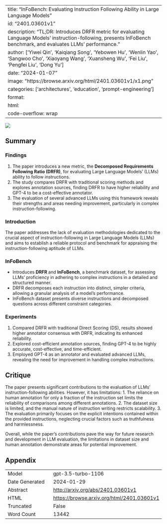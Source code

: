 
---
title: "InFoBench: Evaluating Instruction Following Ability in Large Language Models"
id: "2401.03601v1"
description: "TL;DR: Introduces DRFR metric for evaluating Language Models' instruction-following, presents InFoBench benchmark, and evaluates LLMs' performance."
author: ['Yiwei Qin', 'Kaiqiang Song', 'Yebowen Hu', 'Wenlin Yao', 'Sangwoo Cho', 'Xiaoyang Wang', 'Xuansheng Wu', 'Fei Liu', 'Pengfei Liu', 'Dong Yu']
date: "2024-01-07"
image: "https://browse.arxiv.org/html/2401.03601v1/x1.png"
categories: ['architectures', 'education', 'prompt-engineering']
format:
  html:
    code-overflow: wrap
---

![](https://browse.arxiv.org/html/2401.03601v1/x1.png)

## Summary

### Findings
1. The paper introduces a new metric, the **Decomposed Requirements Following Ratio (DRFR)**, for evaluating Large Language Models’ (LLMs) ability to follow instructions.
2. The study compares DRFR with traditional scoring methods and explores annotation sources, finding DRFR to have higher reliability and GPT-4 to be a cost-effective annotator.
3. The evaluation of several advanced LLMs using this framework reveals their strengths and areas needing improvement, particularly in complex instruction-following.

### Introduction
The paper addresses the lack of evaluation methodologies dedicated to the crucial aspect of instruction-following in Large Language Models (LLMs) and aims to establish a reliable protocol and benchmark for appraising the instruction-following aptitude of LLMs.

### InFoBench
- Introduces **DRFR** and **InFoBench**, a benchmark dataset, for assessing LLMs’ proficiency in adhering to complex instructions in a detailed and structured manner.
- DRFR decomposes each instruction into distinct, simpler criteria, allowing a granular analysis of a model’s performance.
- InFoBench dataset presents diverse instructions and decomposed questions across different constraint categories.

### Experiments
1. Compared DRFR with traditional Direct Scoring (DS), results showed higher annotator consensus with DRFR, indicating its enhanced reliability.
2. Explored cost-efficient annotation sources, finding GPT-4 to be highly accurate, cost-effective, and time-efficient.
3. Employed GPT-4 as an annotator and evaluated advanced LLMs, revealing the need for improvement in handling complex instructions.

## Critique
The paper presents significant contributions to the evaluation of LLMs' instruction-following abilities. However, it has limitations:
1. The reliance on human annotation for only a fraction of the instruction set limits the reliability of comparisons among different annotations.
2. The dataset size is limited, and the manual nature of instruction writing restricts scalability.
3. The evaluation primarily focuses on the explicit intentions contained within the provided instructions, neglecting crucial factors such as truthfulness and harmlessness.

Overall, while the paper's contributions pave the way for future research and development in LLM evaluation, the limitations in dataset size and human annotation demonstrate areas for potential improvement.

## Appendix

|          |          |
|----------|----------|
| Model     | gpt-3.5-turbo-1106       |
| Date Generated     | 2024-01-29       |
| Abstract | [http://arxiv.org/abs/2401.03601v1](http://arxiv.org/abs/2401.03601v1)        |
| HTML     | [https://browse.arxiv.org/html/2401.03601v1](https://browse.arxiv.org/html/2401.03601v1)       |
| Truncated       | False       |
| Word Count       | 13442       |